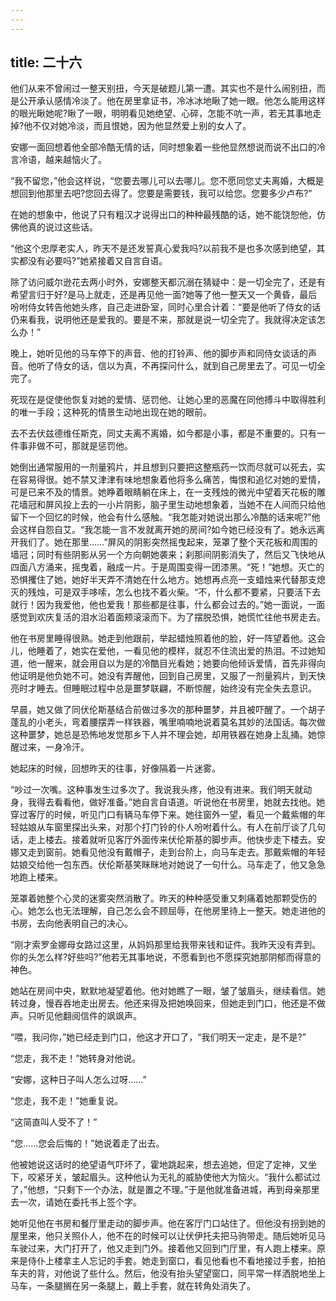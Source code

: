 ```yaml
---
---
---
```

title: 二十六
---




他们从来不曾闹过一整天别扭，今天是破题儿第一遭。其实也不是什么闹别扭，而是公开承认感情冷淡了。他在房里拿证书，冷冰冰地瞅了她一眼。他怎么能用这样的眼光瞅她呢?瞅了一眼，明明看见她绝望、心碎，怎能不吭一声，若无其事地走掉?他不仅对她冷淡，而且恨她，因为他显然爱上别的女人了。

安娜一面回想着他全部冷酷无情的话，同时想象着一些他显然想说而说不出口的冷言冷语，越来越恼火了。

“我不留您，”他会这样说，“您要去哪儿可以去哪儿。您不愿同您丈夫离婚，大概是想回到他那里去吧?您回去得了。您要是需要钱，我可以给您。您要多少卢布?”

在她的想象中，他说了只有粗汉才说得出口的种种最残酷的话，她不能饶恕他，仿佛他真的说过这些话。

“他这个忠厚老实人，昨天不是还发誓真心爱我吗?以前我不是也多次感到绝望，其实都没有必要吗?”她紧接着又自言自语。

除了访问威尔逊花去两小时外，安娜整天都沉溺在猜疑中：是一切全完了，还是有希望言归于好?是马上就走，还是再见他一面?她等了他一整天又一个黄昏，最后吩咐侍女转告他她头疼，自己走进卧室，同时心里合计着：“要是他听了侍女的话仍来看我，说明他还是爱我的。要是不来，那就是说一切全完了。我就得决定该怎么办！”

晚上，她听见他的马车停下的声音、他的打铃声、他的脚步声和同侍女谈话的声音。他听了侍女的话，信以为真，不再探问什么，就到自己房里去了。可见一切全完了。

死现在是促使他恢复对她的爱情、惩罚他、让她心里的恶魔在同他搏斗中取得胜利的唯一手段；这种死的情景生动地出现在她的眼前。

去不去伏兹德维任斯克，同丈夫离不离婚，如今都是小事，都是不重要的。只有一件事非做不可，那就是惩罚他。

她倒出通常服用的一剂量鸦片，并且想到只要把这整瓶药一饮而尽就可以死去，实在容易得很。她不禁又津津有味地想象着他将多么痛苦，悔恨和追忆对她的爱情，可是已来不及的情景。她睁着眼睛躺在床上，在一支残烛的微光中望着天花板的雕花墙冠和屏风投上去的一小片阴影，脑子里生动地想象着，当她不在人间而只给他留下一个回忆的时候，他会有什么感触。“我怎能对她说出那么冷酷的话来呢?”他会这样自怨自艾。“我怎能一言不发就离开她的房间?如今她已经没有了。她永远离开我们了。她在那里……”屏风的阴影突然摇曳起来，笼罩了整个天花板和周围的墙冠；同时有些阴影从另一个方向朝她袭来；刹那间阴影消失了，然后又飞快地从四面八方涌来，摇曳着，融成一片。于是周围变得一团漆黑。“死！”她想。灭亡的恐惧攫住了她，她好半天弄不清她在什么地方。她想再点亮一支蜡烛来代替那支熄灭的残烛，可是双手哆嗦，怎么也找不着火柴。“不，什么都不要紧，只要活下去就行！因为我爱他，他也爱我！那些都是往事，什么都会过去的。”她一面说，一面感觉到欢庆复活的泪水沿着面颊滚滚而下。为了摆脱恐惧，她慌忙往他书房走去。

他在书房里睡得很熟。她走到他跟前，举起蜡烛照着他的脸，好一阵望着他。这会儿，他睡着了，她实在爱他，一看见他的模样，就忍不住流出爱的热泪。不过她知道，他一醒来，就会用自以为是的冷酷目光看她；她要向他倾诉爱情，首先非得向他证明是他负她不可。她没有弄醒他，回到自己房里，又服了一剂量鸦片，到天快亮时才睡去。但睡眠过程中总是噩梦联翩，不断惊醒，始终没有完全失去意识。

早晨，她又做了同伏伦斯基结合前做过多次的那种噩梦，并且被吓醒了。一个胡子蓬乱的小老头，弯着腰摆弄一样铁器，嘴里喃喃地说着莫名其妙的法国话。每次做这种噩梦，她总是恐怖地发觉那乡下人并不理会她，却用铁器在她身上乱捅。她惊醒过来，一身冷汗。

她起床的时候，回想昨天的往事，好像隔着一片迷雾。

“吵过一次嘴。这种事发生过多次了。我说我头疼，他没有进来。我们明天就动身，我得去看看他，做好准备。”她自言自语道。听说他在书房里，她就去找他。她穿过客厅的时候，听见门口有辆马车停下来。她往窗外一望，看见一个戴紫帽的年轻姑娘从车窗里探出头来，对那个打门铃的仆人吩咐着什么。有人在前厅谈了几句话，走上楼去。接着就听见客厅外面传来伏伦斯基的脚步声。他快步走下楼去。安娜又走到窗前。她看见他没有戴帽子，走到台阶上，向马车走去。那戴紫帽的年轻姑娘交给他一包东西。伏伦斯基笑眯眯地对她说了一句什么。马车走了，他又急急地跑上楼来。

笼罩着她整个心灵的迷雾突然消散了。昨天的种种感受重又刺痛着她那颗受伤的心。她怎么也无法理解，自己怎么会不顾屈辱，在他房里待上一整天。她走进他的书房，去向他表明自己的决心。

“刚才索罗金娜母女路过这里，从妈妈那里给我带来钱和证件。我昨天没有弄到。你的头怎么样?好些吗?”他若无其事地说，不愿看到也不愿探究她那阴郁而得意的神色。

她站在房间中央，默默地凝望着他。他对她瞧了一眼，皱了皱眉头，继续看信。她转过身，慢吞吞地走出房去。他还来得及把她唤回来，但她走到门口，他还是不做声。只听见他翻阅信件的飒飒声。

“喂，我问你，”她已经走到门口，他这才开口了，“我们明天一定走，是不是?”

“您走，我不走！”她转身对他说。

“安娜，这种日子叫人怎么过呀……”

“您走，我不走！”她重复说。

“这简直叫人受不了！”

“您……您会后悔的！”她说着走了出去。

他被她说这话时的绝望语气吓坏了，霍地跳起来，想去追她，但定了定神，又坐下，咬紧牙关，皱起眉头。这种他认为无礼的威胁使他大为恼火。“我什么都试过了，”他想，“只剩下一个办法，就是置之不理。”于是他就准备进城，再到母亲那里去一次，请她在委托书上签个字。

她听见他在书房和餐厅里走动的脚步声。他在客厅门口站住了。但他没有拐到她的屋里来，他只关照仆人，他不在的时候可以让伏伊托夫把马驹带走。随后她听见马车驶过来，大门打开了，他又走到门外。接着他又回到门厅里，有人跑上楼来。原来是侍仆上楼拿主人忘记的手套。她走到窗口，看见他看也不看地接过手套，拍拍车夫的背，对他说了些什么。然后，他没有抬头望望窗口，同平常一样洒脱地坐上马车，一条腿搁在另一条腿上，戴上手套，就在转角处消失了。
